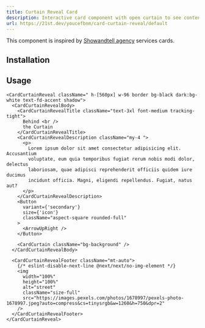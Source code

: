 ```yaml
---
title: Curtain Reveal Card
description: Interactive card component with open curtain to see content on hover.
url: https://21st.dev/youcefbnm/card-curtain-reveal/default
---
```


This component is inspired by [Showandtell agency](https://showandtell.agency/) services cards.

<ComponentPreview name="card-curtain-reveal-demo" />

## Installation

<ComponentInstallation name="card-curtain-reveal" />

## Usage

```tsx
<CardCurtainReveal className=" h-[560px] w-96 border bg-black dark:bg-white text-fd-accent shadow">
  <CardCurtainRevealBody>
    <CardCurtainRevealTitle className="text-3xl font-medium tracking-tight">
      Behind <br />
      the Curtain
    </CardCurtainRevealTitle>
    <CardCurtainRevealDescription className="my-4 ">
      <p>
        Lorem ipsum dolor sit amet consectetur adipisicing elit. Accusantium
        voluptate, eum quia temporibus fugiat rerum nobis modi dolor, delectus
        laboriosam, quae adipisci reprehenderit officiis quidem iure ducimus
        incidunt officia. Magni, eligendi repellendus. Fugiat, natus aut?
      </p>
    </CardCurtainRevealDescription>
    <Button
      variant={'secondary'}
      size={'icon'}
      className="aspect-square rounded-full"
    >
      <ArrowUpRight />
    </Button>

    <CardCurtain className="bg-background" />
  </CardCurtainRevealBody>

  <CardCurtainRevealFooter className="mt-auto">
    {/* eslint-disable-next-line @next/next/no-img-element */}
    <img
      width="100%"
      height="100%"
      alt="street"
      className="size-full"
      src="https://images.pexels.com/photos/1678997/pexels-photo-1678997.jpeg?auto=compress&cs=tinysrgb&w=1260&h=750&dpr=2"
    />
  </CardCurtainRevealFooter>
</CardCurtainReveal>
```
